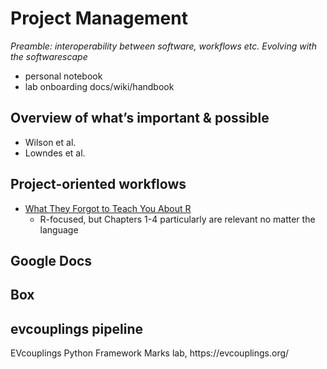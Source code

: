 # Project Management {#proj-mgmt}

*Preamble: interoperability between software, workflows etc. Evolving with the softwarescape*

<!---on a personal level, have a diary. "edge cases"--->
- personal notebook
- lab onboarding docs/wiki/handbook

## Overview of what's important & possible {#workflow-overview}

- Wilson et al. 
- Lowndes et al. 


## Project-oriented workflows {#proj-oriented}

- [What They Forgot to Teach You About R](https://rstats.wtf/)
  - R-focused, but Chapters 1-4 particularly are relevant no matter the language

## Google Docs 

## Box

## evcouplings pipeline {#evcouplings}
EVcouplings Python Framework Marks lab, https://evcouplings.org/ 

